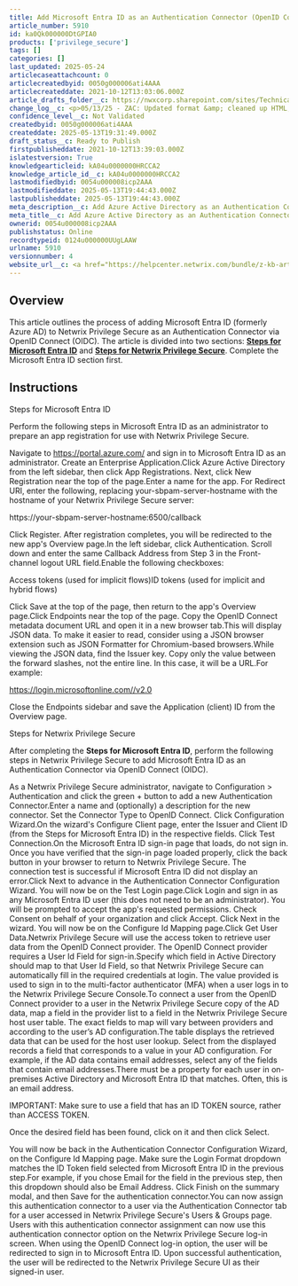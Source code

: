 ```yaml
---
title: Add Microsoft Entra ID as an Authentication Connector (OpenID Connect)
article_number: 5910
id: ka0Qk000000DtGPIA0
products: ['privilege_secure']
tags: []
categories: []
last_updated: 2025-05-24
articlecaseattachcount: 0
articlecreatedbyid: 0050g000006ati4AAA
articlecreateddate: 2021-10-12T13:03:06.000Z
article_drafts_folder__c: https://nwxcorp.sharepoint.com/sites/TechnicalSupportOperations/Shared%20Documents/Technical%20Knowledge%20Management/Salesforce%20Knowledge%20Drafts/kA04u0000000HRCCA2
change_log__c: <p>05/13/25 - ZAC: Updated format &amp; cleaned up HTML, word revisions, and implemented KBFB</p>
confidence_level__c: Not Validated
createdbyid: 0050g000006ati4AAA
createddate: 2025-05-13T19:31:49.000Z
draft_status__c: Ready to Publish
firstpublisheddate: 2021-10-12T13:39:03.000Z
islatestversion: True
knowledgearticleid: kA04u0000000HRCCA2
knowledge_article_id__c: kA04u0000000HRCCA2
lastmodifiedbyid: 0054u000008icp2AAA
lastmodifieddate: 2025-05-13T19:44:43.000Z
lastpublisheddate: 2025-05-13T19:44:43.000Z
meta_description__c: Add Azure Active Directory as an Authentication Connector (OpenID Connect)
meta_title__c: Add Azure Active Directory as an Authentication Connector (OpenID Connect)
ownerid: 0054u000008icp2AAA
publishstatus: Online
recordtypeid: 0124u000000UUgLAAW
urlname: 5910
versionnumber: 4
website_url__c: <a href="https://helpcenter.netwrix.com/bundle/z-kb-articles-salesforce/page/kA04u0000000HRCCA2.html" target="_blank">Open in a new window</a>
---
```


## Overview

This article outlines the process of adding Microsoft Entra ID (formerly Azure AD) to Netwrix Privilege Secure as an Authentication Connector via OpenID Connect (OIDC). The article is divided into two sections: __[Steps for Microsoft Entra ID](#steps-for-microsoft-entra-id)__ and __[Steps for Netwrix Privilege Secure](#steps-for-netwrix-privilege-secure)__. Complete the Microsoft Entra ID section first.

## Instructions

Steps for Microsoft Entra ID

Perform the following steps in Microsoft Entra ID as an administrator to prepare an app registration for use with Netwrix Privilege Secure.

Navigate to https://portal.azure.com/ and sign in to Microsoft Entra ID as an administrator. Create an Enterprise Application.Click Azure Active Directory from the left sidebar, then click App Registrations. Next, click New Registration near the top of the page.Enter a name for the app. For Redirect URI, enter the following, replacing your-sbpam-server-hostname with the hostname of your Netwrix Privilege Secure server:

https://your-sbpam-server-hostname:6500/callback

Click Register. After registration completes, you will be redirected to the new app's Overview page.In the left sidebar, click Authentication. Scroll down and enter the same Callback Address from Step 3 in the Front-channel logout URL field.Enable the following checkboxes:

Access tokens (used for implicit flows)ID tokens (used for implicit and hybrid flows)

Click Save at the top of the page, then return to the app's Overview page.Click Endpoints near the top of the page. Copy the OpenID Connect metadata document URL and open it in a new browser tab.This will display JSON data. To make it easier to read, consider using a JSON browser extension such as JSON Formatter for Chromium-based browsers.While viewing the JSON data, find the Issuer key. Copy only the value between the forward slashes, not the entire line. In this case, it will be a URL.For example:

https://login.microsoftonline.com//v2.0

Close the Endpoints sidebar and save the Application (client) ID from the Overview page.

Steps for Netwrix Privilege Secure

After completing the __Steps for Microsoft Entra ID__, perform the following steps in Netwrix Privilege Secure to add Microsoft Entra ID as an Authentication Connector via OpenID Connect (OIDC).

As a Netwrix Privilege Secure administrator, navigate to Configuration > Authentication and click the green + button to add a new Authentication Connector.Enter a name and (optionally) a description for the new connector. Set the Connector Type to OpenID Connect. Click Configuration Wizard.On the wizard's Configure Client page, enter the Issuer and Client ID (from the Steps for Microsoft Entra ID) in the respective fields. Click Test Connection.On the Microsoft Entra ID sign-in page that loads, do not sign in. Once you have verified that the sign-in page loaded properly, click the back button in your browser to return to Netwrix Privilege Secure. The connection test is successful if Microsoft Entra ID did not display an error.Click Next to advance in the Authentication Connector Configuration Wizard. You will now be on the Test Login page.Click Login and sign in as any Microsoft Entra ID user (this does not need to be an administrator). You will be prompted to accept the app's requested permissions. Check Consent on behalf of your organization and click Accept. Click Next in the wizard. You will now be on the Configure Id Mapping page.Click Get User Data.Netwrix Privilege Secure will use the access token to retrieve user data from the OpenID Connect provider. The OpenID Connect provider requires a User Id Field for sign-in.Specify which field in Active Directory should map to that User Id Field, so that Netwrix Privilege Secure can automatically fill in the required credentials at login. The value provided is used to sign in to the multi-factor authenticator (MFA) when a user logs in to the Netwrix Privilege Secure Console.To connect a user from the OpenID Connect provider to a user in the Netwrix Privilege Secure copy of the AD data, map a field in the provider list to a field in the Netwrix Privilege Secure host user table. The exact fields to map will vary between providers and according to the user’s AD configuration.The table displays the retrieved data that can be used for the host user lookup. Select from the displayed records a field that corresponds to a value in your AD configuration. For example, if the AD data contains email addresses, select any of the fields that contain email addresses.There must be a property for each user in on-premises Active Directory and Microsoft Entra ID that matches. Often, this is an email address.

IMPORTANT: Make sure to use a field that has an ID TOKEN source, rather than ACCESS TOKEN.

Once the desired field has been found, click on it and then click Select.

You will now be back in the Authentication Connector Configuration Wizard, on the Configure Id Mapping page. Make sure the Login Format dropdown matches the ID Token field selected from Microsoft Entra ID in the previous step.For example, if you chose Email for the field in the previous step, then this dropdown should also be Email Address. Click Finish on the summary modal, and then Save for the authentication connector.You can now assign this authentication connector to a user via the Authentication Connector tab for a user accessed in Netwrix Privilege Secure's Users & Groups page.  Users with this authentication connector assignment can now use this authentication connector option on the Netwrix Privilege Secure log-in screen.  When using the OpenID Connect log-in option, the user will be redirected to sign in to Microsoft Entra ID. Upon successful authentication, the user will be redirected to the Netwrix Privilege Secure UI as their signed-in user.